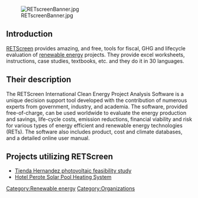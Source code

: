 [[Image:RETscreenBanner.jpg]]

== Introduction ==
[http://www.retscreen.net/ RETScreen] provides amazing, and free, tools for fiscal, GHG and lifecycle evaluation of [[renewable energy]] projects.  They provide excel worksheets, instructions, case studies, textbooks, etc. and they do it in 30 languages.

== Their description ==
The RETScreen International Clean Energy Project Analysis Software is a unique decision support tool developed with the contribution of numerous experts from government, industry, and academia. The software, provided free-of-charge, can be used worldwide to evaluate the energy production and savings, life-cycle costs, emission reductions, financial viability and risk for various types of energy efficient and renewable energy technologies (RETs). The software also includes product, cost and climate databases, and a detailed online user manual.

== Projects utilizing RETScreen ==
*[[Tienda Hernandez photovoltaic feasibility study]]
*[[Hotel Perote Solar Pool Heating System]]

[[Category:Renewable energy]]
[[Category:Organizations]]